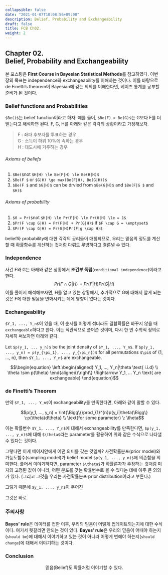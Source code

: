```yaml
---
collapsible: false
date: "2021-01-07T10:08:56+09:00"
description: Belief, Probability and Exchangeability
draft: false
title: FCB Ch02.
weight: 2
---
```


## Chapter 02. <br> Belief, Probability and Exchangeability
본 포스팅은 **First Course in Bayesian Statistical Methods**를 참고하였다.
이번 장의 목표는 independence와 exchangeability를 이해하는 것이다. 이를 바탕으로 de Finetti's theorem이 Bayesian에 갖는 의의를 이해한다면, 베이즈 통계를 공부할 준비가 된 것이다.

### Belief functions and Probabilities
`$Be()$`는 belief function이라고 하자. 예를 들어, `$Be(F) > Be(G)$`는  G보다 F를 더 믿는다고 해석하면 된다. F, G, H를 아래와 같은 각각의 상황이라고 가정해보자.

> F : 좌파 후보자를 투표하는 경우 <br>
G : 소득이 하위 10%에 속하는 경우 <br>
H : 대도시에 거주하는 경우

###### Axioms of beliefs
1. `$Be($`not `$H|H) \le Be(F|H) \le Be(H|H)$`
2. `$Be(F $` or `$G|H) \ge max(Be(F|H), Be(G|H))$`
3. `$Be(F $` and `$G|H)$` can be drvied from `$Be(G|H)$` and `$Be(F|G $` and `$H)$`

###### Axioms of probability
1. `$0 = Pr($`not `$H|H) \le Pr(F|H) \le Pr(H|H) \le = 1$`
2. `$Pr(F \cup G|H) = Pr(F|H) + Pr(G|H)$` if `$F \cap G = \emptyset$`
3. `$Pr(F \cap G|H) = Pr(G|H)Pr(F|g \cap H)$`

belief와 probability에 대한 각각의 공리들이 매칭되므로, 우리는 믿음의 정도를 계산할 때 확률함수를 계산하는 것처럼 다뤄도 무방하다고 결론낼 수 있다.

### Independence
사건 F와 G는 아래와 같은 상황에서 **조건부 독립**(`conditional independence`)이라고 한다.
$$Pr(F \cap G|H) = Pr(F|H)Pr(G|H)$$
이를 풀어서 해석해보자면, H를 알고 있는 상황에서, 추가적으로 G에 대해서 알게 되는 것은 F에 대한 믿음을 변화시키는 데에 영향이 없다는 것이다.

### Exchangeability
`$Y_1, ..., Y_n$`이 있을 때, 이 순서를 어떻게 섞더라도 결합확률은 바꾸지 않을 때 `exchangeable`하다고 한다. 이는 직관적으로 풀어쓴 것이며, 다시 한 번 수학적 정의로 자세히 써보자면 아래와 같다.
<br> <br>
Let `$p(y_1, ... y_n)$` be the joint density of `$Y_1, ..., Y_n$`. If `$p(y_1, ..., y_n) = p(y_{\pi_1}, ..., y_{\pi_n})$` for all permutations `$\pi$` of {1, ..., n}, then `$Y_1, ..., Y_n$` are exchangeable.

$$\begin{equation}
  \left.\begin{aligned}
  Y_1, ..., Y_n|\theta \text{ i.i.d} \\ 
  \theta \sim p(\theta)
\end{aligned}\right\} \Rightarrow Y_1, ... Y_n \text{ are exchangeable}
\end{equation}$$

### de Finetti's Theorem
만약 `$Y_1, ..., Y_n$`이 exchangeability를 만족한다면, 아래와 같이 말할 수 있다.

$$p(y_1, ..., y_n) = \int{\Bigg\{\prod_{1}^{n}p(y_i|\theta)\Bigg\} \:p(\theta)d\theta} \\
\text{for some parameter} \: \theta$$

이는 확률변수 `$Y_1, ..., Y_n$`에 대해서 exchangeability를 만족한다면, `$p(y_1, ..., y_n)$`에 대해 `$\theta$`라는 parameter를 활용하여 위와 같은 수식으로 나타낼 수 있다는 것이다. 

그렇다면 이게 베이지안에게 어떤 의미를 갖는 것일까? 사전확률분포(prior model)와 가능도함수(sampling model)가 belief model `$p(y_1, ..., y_n)$`에 의존함을 의미한다. 풀어서 이야기하자면, parameter `$\theta$`가 확률론자가 주장하는 것처럼 미지의 고정된 값이 아니라, 어떤 분포를 갖는 확률변수로 볼 수 있다는 데에 아주 큰 의의가 있다. (그리고 그것을 우리는 사전확률분포 prior distribution이라고 부른다.)

그렇기 때문에 `$y_1, ..., y_n$`이 주어진



그것은 바로 

### 주의사항
**Bayes' rule**은 데이터를 접한 이후, 우리의 믿음이 어떻게 업데이트되는지에 대한 수식이다.
여기서 헷갈리면 안되는 것이 있다. **Bayes' rule**은 우리의 믿음이 어때야 하는지(`should be`)에 대해서 이야기하고 있는 것이 아니라 어떻게 변해야 하는지(`should change`)에 대해서 이야기하는 것이다.

### Conclusion
<p style='text-align: center'> 믿음(Belief)도 확률처럼 이야기할 수 있다. </p>

<br>
<br>